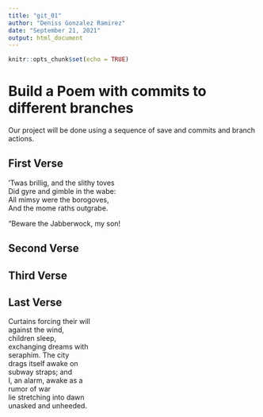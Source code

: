 ```yaml
---
title: "git_01"
author: "Deniss Gonzalez Ramirez"
date: "September 21, 2021"
output: html_document
---
```


```r
knitr::opts_chunk$set(echo = TRUE)
```
# Build a Poem with commits to different branches
Our project will be done using a sequence of save and commits and branch actions.
<!-- Do not modify or change any text in "!--" bracketed areas such as this --- these are instructions to
you, if you change any of this the git program will notice it and compromise your git merging strategy !-->

## First Verse 
<!--Put the first five lines of a poem by Lewis Carrol in this section!-->

’Twas brillig, and the slithy toves  
      Did gyre and gimble in the wabe:  
All mimsy were the borogoves,  
      And the mome raths outgrabe.  

“Beware the Jabberwock, my son!


## Second Verse
<!--Put the first five lines of a poem by Robert Frost here!-->



## Third Verse
<!--Put the first two verses of The Walrus and the Carpenter here!-->

## Last Verse
<!--Put a short poem of your choice 8-20 lines,here!-->

Curtains forcing their will  
against the wind,  
children sleep,  
exchanging dreams with  
seraphim. The city  
drags itself awake on  
subway straps; and  
I, an alarm, awake as a  
rumor of war  
lie stretching into dawn  
unasked and unheeded.  

